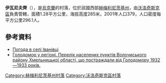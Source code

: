 {{coord|49|32|33|N|26|19|0|E|scale:100000|display=title}}

'''伊瓦尼夫齊'''（{{lang-uk|Іванівці}}），是[[烏克蘭|烏克蘭]]的村落，位於該國西部[[赫梅利尼茨基州|赫梅利尼茨基州]]，由[[沃洛奇斯克區|沃洛奇斯克區]]負責管轄，面積1.28平方公里，海拔高度285米，2001年人口379，人口密度每平方公里296.1人。

==參考資料==
* [http://weather.in.ua/ua/hmel'nickaja/9386 Погода в селі Іванівці] {{Wayback|url=http://weather.in.ua/ua/hmel%27nickaja/9386 |date=20111220095754 }}
* [https://web.archive.org/web/20160304103840/http://admvol.at.ua/golodvregioni.doc Голодомор у регіоні. Перелік населених пунктів Волочиського району Хмельницької області, що постраждали від Голодомору 1932—1933 років.]

{{DEFAULTSORT:Іванівці}}
[[Category:赫梅利尼茨基州村落|Category:赫梅利尼茨基州村落]]
[[Category:沃洛奇斯克區村落|Category:沃洛奇斯克區村落]]


{{Khmelnytskyi-geo-stub}}